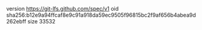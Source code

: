 version https://git-lfs.github.com/spec/v1
oid sha256:b12e9a94ffcaf8e9c91a918da59ec9505f96815bc2f9af656b4abea9d262ebff
size 33532
